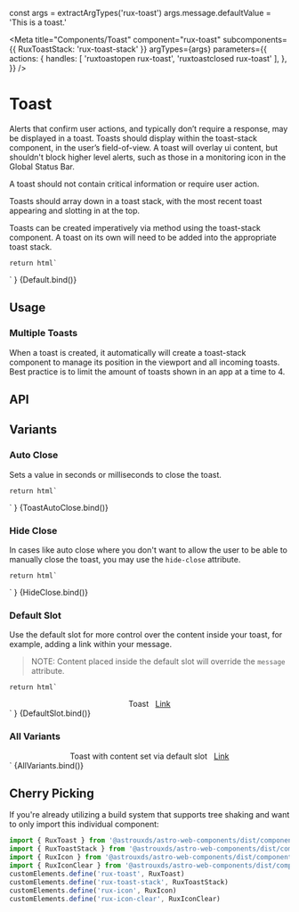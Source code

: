 const args = extractArgTypes('rux-toast')
args.message.defaultValue =
    'This is a toast.'

<Meta
    title="Components/Toast"
    component="rux-toast"
    subcomponents={{
        RuxToastStack: 'rux-toast-stack'
    }}
    argTypes={args}
    parameters={{
        actions: {
            handles: [
              'ruxtoastopen rux-toast',
              'ruxtoastclosed rux-toast'
              ],
        },
    }}
/>

# Toast

Alerts that confirm user actions, and typically don’t require a response, may be displayed in a toast. Toasts should display within the toast-stack component, in the user’s field-of-view. A toast will overlay ui content, but shouldn't block higher level alerts, such as those in a monitoring icon in the Global Status Bar.

A toast should not contain critical information or require user action.

Toasts should array down in a toast stack, with the most recent toast appearing and slotting in at the top.

Toasts can be created imperatively via method using the toast-stack component. A toast on its own will need to be added into the appropriate toast stack.

    return html`
<div style="display: flex; flex-flow: column; justify-content: center; align-items: center;">
    <rux-toast
        .closeAfter="${args.closeAfter}"
        .hideClose="${args.hideClose}"
        message="${args.message}"
    ></rux-toast>
</div>
    `
}

<Canvas>
    <Story
        name="Default"
        height="100px"
        args={{
            closeAfter: null,
            hideCLose: null,
            message: "This is a toast",
        }}
    >
        {Default.bind()}
    </Story>
</Canvas>

## Usage

### Multiple Toasts

When a toast is created, it automatically will create a toast-stack component to manage its position in the viewport and all incoming toasts. Best practice is to limit the amount of toasts shown in an app at a time to 4.

## API

<ArgsTable of="rux-toast" />

## Variants

### Auto Close

Sets a value in seconds or milliseconds to close the toast.

    return html`
<div style="display: flex; flex-flow: column; justify-content: center; align-items: center;">
    <rux-toast
        .closeAfter="${args.closeAfter}"
        message="This toast will disappear in 2000 ms."
    ></rux-toast>
</div>
    `
}

<Canvas>
    <Story
        args={{
            closeAfter: 2000,
        }}
        name="Auto Close"
        height="100px"
    >
        {ToastAutoClose.bind()}
    </Story>
</Canvas>

### Hide Close

In cases like auto close where you don't want to allow the user to be able to manually close the toast,
you may use the `hide-close` attribute.

    return html`
<div style="display: flex; flex-flow: column; justify-content: center; align-items: center;">
    <rux-toast
        .hideClose="${args.hideClose}"
        message="Toast without the close icon."
    ></rux-toast>
</div>
    `
}

<Canvas>
    <Story
        args={{
            closeAfter: null,
            hideClose: true
        }}
        name="Hide Close"
        height="100px"
    >
        {HideClose.bind()}
    </Story>
</Canvas>

### Default Slot

Use the default slot for more control over the content inside your toast, for example, adding a link
within your message.

> NOTE: Content placed inside the default slot will override the `message` attribute.

    return html`
<div style="display: flex; flex-flow: column; justify-content: center; align-items: center;">
    <rux-toast
        .closeAfter="${args.closeAfter}"
        .message="${args.message}"
        .hideClose="${args.hideClose}"
    >
    Toast
    <a href="#" style="margin-left: 8px">Link</a>
    </rux-toast>
</div>
    `
}

<Canvas>
    <Story name="Default Slot" height="100px">
        {DefaultSlot.bind()}
    </Story>
</Canvas>

### All Variants

<div style="display: flex; flex-flow: column; justify-content: center; align-items: center;">
      <rux-toast message="Toast with message set via prop.">
      </rux-toast>
      <rux-toast>
          Toast with content set via default slot
          <a href="#" style="margin-left: 8px">Link</a>
      </rux-toast>
      <rux-toast
        hide-close="true"
        message="Toast with close icon hidden."
    ></rux-toast>
    <rux-toast
        close-after="2000"
        hide-close="true"
        message="Toast will close after 2000ms"
    ></rux-toast>
    </div>
`

<Canvas>
    <Story
        name="All Variants"
        argTypes={{
            closeAfter: { table: { disable: true } },
            message: { table: { disable: true } },
            open: { table: { disable: true } },
            status: { table: { disable: true } }
        }}
    >
        {AllVariants.bind()}
    </Story>
</Canvas>

## Cherry Picking

If you're already utilizing a build system that supports tree shaking and want to only import this individual component:

```js
import { RuxToast } from '@astrouxds/astro-web-components/dist/components/rux-toast'
import { RuxToastStack } from '@astrouxds/astro-web-components/dist/components/rux-toast-stack'
import { RuxIcon } from '@astrouxds/astro-web-components/dist/components/rux-icon'
import { RuxIconClear } from '@astrouxds/astro-web-components/dist/components/rux-icon-clear'
customElements.define('rux-toast', RuxToast)
customElements.define('rux-toast-stack', RuxToastStack)
customElements.define('rux-icon', RuxIcon)
customElements.define('rux-icon-clear', RuxIconClear)
```
